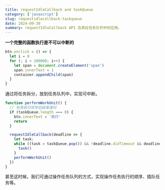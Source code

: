 ```yaml
---
title: requestIdleCallback and taskQueue
category: ['javascript']
slug: requestidlecallback-taskqueue
date: 2024-09-30
summary: requestIdleCallback API 及其在任务队列中的应用。
---
```


**一个完整的函数执行是不可以中断的**

```ts
btn.onclick = () => {
  let i = 0
  for (; i < 100000; i++) {
    let span = document.createElement('span')
    span.innerText = 1
    container.appendChild(span)
  }
}
```

通过将任务拆分，放到任务队列中，实现可中断。

```ts
function performWorkUnit() {
  // 任务执行完毕后结束递归
  if (taskQueue.length === 0) {
    btn.innerText = '执行'
    return
  }

  requestIdleCallback(deadline => {
    let task;
    while ((task = taskQueue.pop()) && !deadline.didTimeout && deadline.timeRemaining() > 0) {
      task()
    }
    performWorkUnit()
  })
}
```

甚至这时候，我们可通过操作任务队列的方式，实现操作任务执行的顺序、插队任务等。




